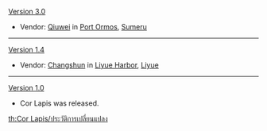 {{Change History/Header}}
[[Version 3.0]]
*{{Color|New}} Vendor: [[Qiuwei]] in [[Port Ormos]], [[Sumeru]]
----
[[Version 1.4]]
*{{Color|New}} Vendor: [[Changshun]] in [[Liyue Harbor]], [[Liyue]]
----
[[Version 1.0]]
*Cor Lapis was released.
<noinclude>


[[th:Cor Lapis/ประวัติการเปลี่ยนแปลง]]
</noinclude>